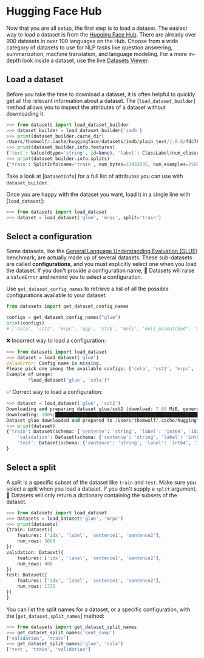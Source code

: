 # Hugging Face Hub

Now that you are all setup, the first step is to load a dataset. The easiest way to load a dataset is from the [Hugging Face Hub](https://huggingface.co/datasets). There are already over 900 datasets in over 100 languages on the Hub. Choose from a wide category of datasets to use for NLP tasks like question answering, summarization, machine translation, and language modeling. For a more in-depth look inside a dataset, use the live [Datasets Viewer](https://huggingface.co/datasets/viewer/).

## Load a dataset

Before you take the time to download a dataset, it is often helpful to quickly get all the relevant information about a dataset. The [`load_dataset_builder`] method allows you to inspect the attributes of a dataset without downloading it.

```py
>>> from datasets import load_dataset_builder
>>> dataset_builder = load_dataset_builder('imdb')
>>> print(dataset_builder.cache_dir)
/Users/thomwolf/.cache/huggingface/datasets/imdb/plain_text/1.0.0/fdc76b18d5506f14b0646729b8d371880ef1bc48a26d00835a7f3da44004b676
>>> print(dataset_builder.info.features)
{'text': Value(dtype='string', id=None), 'label': ClassLabel(num_classes=2, names=['neg', 'pos'], names_file=None, id=None)}
>>> print(dataset_builder.info.splits)
{'train': SplitInfo(name='train', num_bytes=33432835, num_examples=25000, dataset_name='imdb'), 'test': SplitInfo(name='test', num_bytes=32650697, num_examples=25000, dataset_name='imdb'), 'unsupervised': SplitInfo(name='unsupervised', num_bytes=67106814, num_examples=50000, dataset_name='imdb')}
```

<Tip>

Take a look at [`DatasetInfo`] for a full list of attributes you can use with `dataset_builder`.

</Tip>

Once you are happy with the dataset you want, load it in a single line with [`load_dataset`]:

```py
>>> from datasets import load_dataset
>>> dataset = load_dataset('glue', 'mrpc', split='train')
```

## Select a configuration

Some datasets, like the [General Language Understanding Evaluation (GLUE)](https://huggingface.co/datasets/glue) benchmark, are actually made up of several datasets. These sub-datasets are called **configurations**, and you must explicitly select one when you load the dataset. If you don't provide a configuration name, 🤗 Datasets will raise a `ValueError` and remind you to select a configuration.

Use `get_dataset_config_names` to retrieve a list of all the possible configurations available to your dataset:

```py
from datasets import get_dataset_config_names

configs = get_dataset_config_names("glue")
print(configs)
# ['cola', 'sst2', 'mrpc', 'qqp', 'stsb', 'mnli', 'mnli_mismatched', 'mnli_matched', 'qnli', 'rte', 'wnli', 'ax']
```

❌ Incorrect way to load a configuration:

```py
>>> from datasets import load_dataset
>>> dataset = load_dataset('glue')
ValueError: Config name is missing.
Please pick one among the available configs: ['cola', 'sst2', 'mrpc', 'qqp', 'stsb', 'mnli', 'mnli_mismatched', 'mnli_matched', 'qnli', 'rte', 'wnli', 'ax']
Example of usage:
        *load_dataset('glue', 'cola')*
```

✅ Correct way to load a configuration:

```py
>>> dataset = load_dataset('glue', 'sst2')
Downloading and preparing dataset glue/sst2 (download: 7.09 MiB, generated: 4.81 MiB, total: 11.90 MiB) to /Users/thomwolf/.cache/huggingface/datasets/glue/sst2/1.0.0...
Downloading: 100%|██████████████████████████████████████████████████████████████| 7.44M/7.44M [00:01<00:00, 7.03MB/s]
Dataset glue downloaded and prepared to /Users/thomwolf/.cache/huggingface/datasets/glue/sst2/1.0.0. Subsequent calls will reuse this data.
>>> print(dataset)
{'train': Dataset(schema: {'sentence': 'string', 'label': 'int64', 'idx': 'int32'}, num_rows: 67349),
    'validation': Dataset(schema: {'sentence': 'string', 'label': 'int64', 'idx': 'int32'}, num_rows: 872),
    'test': Dataset(schema: {'sentence': 'string', 'label': 'int64', 'idx': 'int32'}, num_rows: 1821)
}
```

## Select a split

A split is a specific subset of the dataset like `train` and `test`. Make sure you select a split when you load a dataset. If you don't supply a `split` argument, 🤗 Datasets will only return a dictionary containing the subsets of the dataset.

```py
>>> from datasets import load_dataset
>>> datasets = load_dataset('glue', 'mrpc')
>>> print(datasets)
{train: Dataset({
    features: ['idx', 'label', 'sentence1', 'sentence2'],
    num_rows: 3668
})
validation: Dataset({
    features: ['idx', 'label', 'sentence1', 'sentence2'],
    num_rows: 408
})
test: Dataset({
    features: ['idx', 'label', 'sentence1', 'sentence2'],
    num_rows: 1725
})
}
```

You can list the split names for a dataset, or a specific configuration, with the [`get_dataset_split_names`] method:

```py
>>> from datasets import get_dataset_split_names
>>> get_dataset_split_names('sent_comp')
['validation', 'train']
>>> get_dataset_split_names('glue', 'cola')
['test', 'train', 'validation']
```
